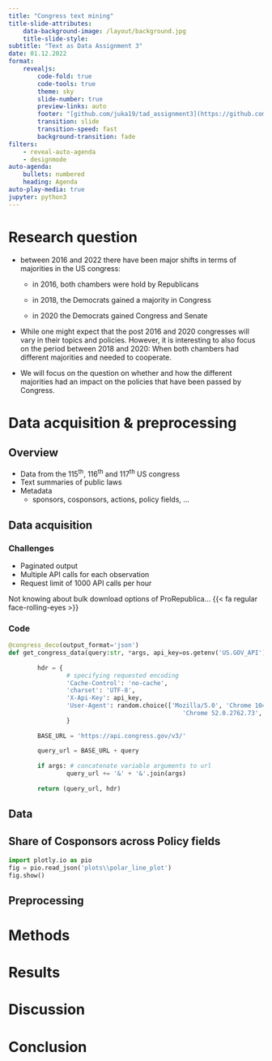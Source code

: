 ```yaml
---
title: "Congress text mining"
title-slide-attributes:
    data-background-image: /layout/background.jpg
    title-slide-style: 
subtitle: "Text as Data Assignment 3"
date: 01.12.2022
format:
    revealjs:
        code-fold: true
        code-tools: true
        theme: sky
        slide-number: true
        preview-links: auto
        footer: "[github.com/juka19/tad_assignment3](https://github.com/juka19/tad_assignment3)"
        transition: slide
        transition-speed: fast
        background-transition: fade
filters:
    - reveal-auto-agenda
    - designmode
auto-agenda:
    bullets: numbered
    heading: Agenda
auto-play-media: true
jupyter: python3
---
```


# Research question

-   between 2016 and 2022 there have been major shifts in terms of majorities in the US congress:

    -   in 2016, both chambers were hold by Republicans

    -   in 2018, the Democrats gained a majority in Congress

    -   in 2020 the Democrats gained Congress and Senate

-   While one might expect that the post 2016 and 2020 congresses will vary in their topics and policies. However, it is interesting to also focus on the period between 2018 and 2020: When both chambers had different majorities and needed to cooperate.

-   We will focus on the question on whether and how the different majorities had an impact on the policies that have been passed by Congress.

# Data acquisition & preprocessing

## Overview

-   Data from the 115^th^, 116^th^ and 117^th^ US congress
-   Text summaries of public laws
-   Metadata
    -   sponsors, cosponsors, actions, policy fields, ...

## Data acquisition

::: panel-tabset
### Challenges

-   Paginated output
-   Multiple API calls for each observation
-   Request limit of 1000 API calls per hour

[Not knowing about bulk download options of ProRepublica... {{< fa regular face-rolling-eyes >}}]{.fragment}

### Code

``` python
@congress_deco(output_format='json')
def get_congress_data(query:str, *args, api_key=os.getenv('US.GOV_API')) -> dict:
        
        hdr = {
                # specifying requested encoding
                'Cache-Control': 'no-cache',
                'charset': 'UTF-8',
                'X-Api-Key': api_key,
                'User-Agent': random.choice(['Mozilla/5.0', 'Chrome 104.0.0.0', 
                                                'Chrome 52.0.2762.73', 'Chrome 55.0.2919.83'])
                }
        
        BASE_URL = 'https://api.congress.gov/v3/'
        
        query_url = BASE_URL + query
        
        if args: # concatenate variable arguments to url
                query_url += '&' + '&'.join(args)
                        
        return (query_url, hdr)
```
:::

## Data

## Share of Cosponsors across Policy fields

```python
import plotly.io as pio
fig = pio.read_json('plots\\polar_line_plot')
fig.show()
```

## Preprocessing

# Methods

# Results

# Discussion

# Conclusion
